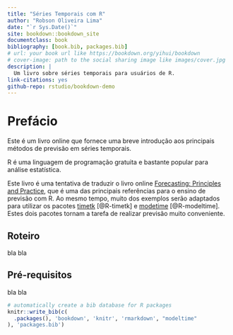 ```yaml
--- 
title: "Séries Temporais com R"
author: "Robson Oliveira Lima"
date: "`r Sys.Date()`"
site: bookdown::bookdown_site
documentclass: book
bibliography: [book.bib, packages.bib]
# url: your book url like https://bookdown.org/yihui/bookdown
# cover-image: path to the social sharing image like images/cover.jpg
description: |
  Um livro sobre séries temporais para usuários de R.
link-citations: yes
github-repo: rstudio/bookdown-demo
---
```


# Prefácio

Este é um livro online que fornece uma breve introdução aos principais métodos de previsão em séries temporais.

R é uma linguagem de programação gratuita e bastante popular para análise estatística.

Este livro é uma tentativa de traduzir o livro online [Forecasting: Principles and Practice](https://otexts.com/fpp3/index.html), que é uma das principais referências para o ensino de previsão com R. Ao mesmo tempo, muito dos exemplos serão adaptados para utilizar os pacotes [timetk](https://business-science.github.io/timetk/) [@R-timetk] e [modetime](https://business-science.github.io/modeltime/index.html) [@R-modeltime]. Estes dois pacotes tornam a tarefa de realizar previsão muito conveniente.

## Roteiro

bla bla

## Pré-requisitos

bla bla



```r
# automatically create a bib database for R packages
knitr::write_bib(c(
  .packages(), 'bookdown', 'knitr', 'rmarkdown', "modeltime"
), 'packages.bib')
```
